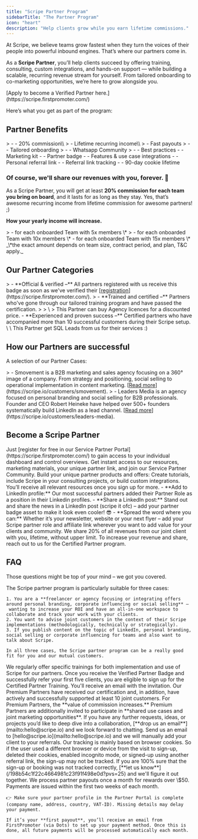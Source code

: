 ```yaml
---
title: "Scripe Partner Program"
sidebarTitle: "The Partner Program"
icon: "heart"
description: "Help clients grow while you earn lifetime commissions."
---
```


At Scripe, we believe teams grow fastest when they turn the voices of their people into powerful inbound engines. That’s where our partners come in.

As a **Scripe Partner**, you’ll help clients succeed by offering training, consulting, custom integrations, and hands-on support — while building a scalable, recurring revenue stream for yourself. From tailored onboarding to co-marketing opportunities, we’re here to grow alongside you.

<Check>
  [Apply to become a Verified Partner here.](https://scripe.firstpromoter.com/)
</Check>

Here’s what you get as part of the program:

## Partner Benefits

<CardGroup cols={2}>
  <Card title="Attractive commission" icon="money-bill-trend-up">
    > - - 20% commission\\
    >   - Lifetime recurring income\\
    >   - Fast payouts
  </Card>
  <Card title="Priority support " icon="star">
    > - - Tailored onboarding
    > - - Whatsapp Community
    > - - Best practices
  </Card>
  <Card title="Marketing opportunities" icon="badge-check">
    - - Marketing kit
    - - Partner badge
    - - Features & use case integrations
  </Card>
  <Card title="Personal referral dashboard" icon="chart-line-up">
    - - Personal referral link
    - - Referral link tracking
    - - 90-day cookie lifetime
  </Card>
</CardGroup>

### **Of course, we'll share our revenues with you, forever. 💸**

As a Scripe Partner, you will get at least **20% commission for each team you bring on board**, and it lasts for as long as they stay. Yes, that’s awesome recurring income from lifetime commission for awesome partners! ;)

**How your yearly income will increase.**

<CardGroup cols={3}>
  <Card title="€660">
    > - for each onboarded Team with 5x members \*
  </Card>
  <Card title="€1,320 ">
    > - for each onboarded Team with 10x members \*
  </Card>
  <Card title="€2,000  ">
    - for each onboarded Team with 15x members \*
  </Card>
</CardGroup>

<Info>
  _\*the exact amount depends on team size, contract period, and plan, T&C apply._
</Info>

## Our Partner Categories

<CardGroup cols={3}>
  <Card title="Verified Partner" img="images/verified-blurry.png">
    > - **Official & verified –** All partners registered with us receive this badge as soon as we've verified their [<u>registration</u>](https://scripe.firstpromoter.com/).
  </Card>
  <Card title="Certified Partner" img="/images/certified-partner-preview.webp">
    > - **Trained and certified –** Partners who've gone through our tailored training program and have passed the certification.
    >
    >   \
    >   This Partner can buy Agency licences for a discounted price.
  </Card>
  <Card title="Premium Partner" img="/images/premium-partner-preview.webp">
    - **Experienced and proven success –** Certified partners who have accompanied more than 10 successful customers during their Scripe setup. \
      \
      This Partner get SQL Leads from us for their services :)
  </Card>
</CardGroup>

## How our Partners are successful

A selection of our Partner Cases:

<CardGroup cols={2}>
  <Card title="Smovement saves 60% of their time with Scripe." img="/images/smovement.webp">
    > - Smovement is a B2B marketing and sales agency focusing on a 360° image of a company. From strategy and positioning, social selling to operational implementation in content marketing. [<u>Read more</u>](https://scripe.io/customers/smovement).
  </Card>
  <Card title="Leaders Media boosts ROI and breaks records for clients." img="/images/robert.webp">
    > - Leaders Media is an agency focused on personal branding and social selling for B2B professionals. Founder and CEO Robert Heineke have helped over 500+ founders systematically build LinkedIn as a lead channel. [<u>Read more</u>](https://scripe.io/customers/leaders-media).
  </Card>
</CardGroup>

## Become a Scripe Partner

<AccordionGroup>
  <Accordion title="Step 1: Sign up without any commitments">
    Just [register for free in our Service Partner Portal](https://scripe.firstpromoter.com/) to gain access to your individual dashboard and control overviews.
  </Accordion>
  <Accordion title="Step 2: Access content & community">
    Get instant access to our resources, marketing materials, your unique partner link, and join our Service Partner Community.
  </Accordion>
  <Accordion title="Step 3: Build your Scripe offers ">
    Build your unique partner products and offers: Create tutorials, include Scripe in your consulting projects, or build custom integrations. You’ll receive all relevant resources once you sign up for more.
  </Accordion>
  <Accordion title="Step 4: Show off, you are a Scripe Partner now ;)">
    - **Add to LinkedIn profile:** Our most successful partners added their Partner Role as a position in their Linkedin profiles.
    - **Share a LinkedIn post:** Stand out and share the news in a LinkedIn post (scripe it ofc) – add your partner badge asset to make it look even cooler! 😎
    - **Spread the word where you can:** Whether it’s your newsletter, website or your next flyer – add your Scripe partner role and affiliate link wherever you want to add value for your clients and community.
  </Accordion>
  <Accordion title="Lastly: Earn (more) money every month, recurring.">
    We share 20% of all revenues from our joint client with you, lifetime, without upper limit. To increase your revenue and share, reach out to us for the Certified Partner program.
  </Accordion>
</AccordionGroup>

## FAQ

Those questions might be top of your mind – we got you covered.

<AccordionGroup>
  <Accordion title="Is the Scripe Partner Program a good fit for me?">
    The Scripe partner program is particularly suitable for three cases:

    1. You are a **freelancer or agency focusing or integrating offers around personal branding, corporate influencing or social selling** – wanting to increase your ROI and have an all-in-one workspace to collaborate and track your work with your clients.
    2. You want to advise joint customers in the context of their Scripe implementations (methodologically, technically or strategically).
    3. If you publish content on the topic of LinkedIn, personal branding, social selling or corporate influencing for teams and also want to talk about Scripe.

    In all three cases, the Scripe partner program can be a really good fit for you and our mutual customers.
  </Accordion>
  <Accordion title="How do I get the ‘Certified Partner’ badge?">
    We regularly offer specific trainings for both implementation and use of Scripe for our partners. Once you receive the Verified Partner Badge and successfully refer your first five clients, you are eligible to sign up for the Certified Partner Training. You'll receive an email with the invitation.
  </Accordion>
  <Accordion title="How do I get the ‘Premium Partner’ badge?">
    Our Premium Partners have received our certification and, in addition, have actively and successfully supported at least 10 joint customers. For Premium Partners, the **value of commission increases.** Premium Partners are additionally invited to participate in **shared use cases and joint marketing opportunities**.
  </Accordion>
  <Accordion title="Are there any other opportunities besides the partner program?">
    If you have any further requests, ideas, or projects you’d like to deep dive into a collaboration, [**drop us an email**](mailto:hello@scripe.io) and we look forward to chatting.
  </Accordion>
  <Accordion title="My customer has registered without using my referral link, what can I do?">
    Send us an email to [hello@scripe.io](mailto:hello@scripe.io) and we will manually add your client to your referrals.
  </Accordion>
  <Accordion title="Why can’t I see my referrals?">
    Our tracking is mainly based on browser cookies. So if the user used a different browser or device from the visit to sign-up, deleted their cookies, enabled incognito mode, or signed-up using another referral link, the sign-up may not be tracked. If you are 100% sure that the sign-up or booking was not tracked correctly, [**let us know**](/198b54c1f22c4664981c23f91f498e0d?pvs=25) and we'll figure it out together.
  </Accordion>
  <Accordion title="When and how do I get paid?">
    We process partner payouts once a month for rewards over \$50. Payments are issued within the first two weeks of each month.

    👉 Make sure your partner profile in the Partner Portal is complete (company name, address, country, VAT-ID). Missing details may delay your payment.

    If it’s your **first payout**, you’ll receive an email from FirstPromoter (via Dots) to set up your payment method. Once this is done, all future payments will be processed automatically each month.
  </Accordion>
</AccordionGroup>